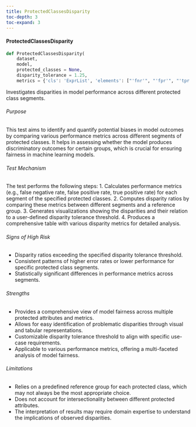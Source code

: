 ```yaml
---
title: ProtectedClassesDisparity
toc-depth: 3
toc-expand: 3
---
```






  
#### ProtectedClassesDisparity

```python
def ProtectedClassesDisparity(
    dataset,
    model,
    protected_classes = None,
    disparity_tolerance = 1.25,
    metrics = {'cls': 'ExprList', 'elements': ["'fnr'", "'fpr'", "'tpr'"]}):
```

Investigates disparities in model performance across different protected class segments.

###### Purpose

This test aims to identify and quantify potential biases in model outcomes by comparing various performance metrics
across different segments of protected classes. It helps in assessing whether the model produces discriminatory
outcomes for certain groups, which is crucial for ensuring fairness in machine learning models.

###### Test Mechanism

The test performs the following steps:
1. Calculates performance metrics (e.g., false negative rate, false positive rate, true positive rate) for each segment
   of the specified protected classes.
2. Computes disparity ratios by comparing these metrics between different segments and a reference group.
3. Generates visualizations showing the disparities and their relation to a user-defined disparity tolerance threshold.
4. Produces a comprehensive table with various disparity metrics for detailed analysis.

###### Signs of High Risk

- Disparity ratios exceeding the specified disparity tolerance threshold.
- Consistent patterns of higher error rates or lower performance for specific protected class segments.
- Statistically significant differences in performance metrics across segments.

###### Strengths

- Provides a comprehensive view of model fairness across multiple protected attributes and metrics.
- Allows for easy identification of problematic disparities through visual and tabular representations.
- Customizable disparity tolerance threshold to align with specific use-case requirements.
- Applicable to various performance metrics, offering a multi-faceted analysis of model fairness.

###### Limitations

- Relies on a predefined reference group for each protected class, which may not always be the most appropriate choice.
- Does not account for intersectionality between different protected attributes.
- The interpretation of results may require domain expertise to understand the implications of observed disparities.




 